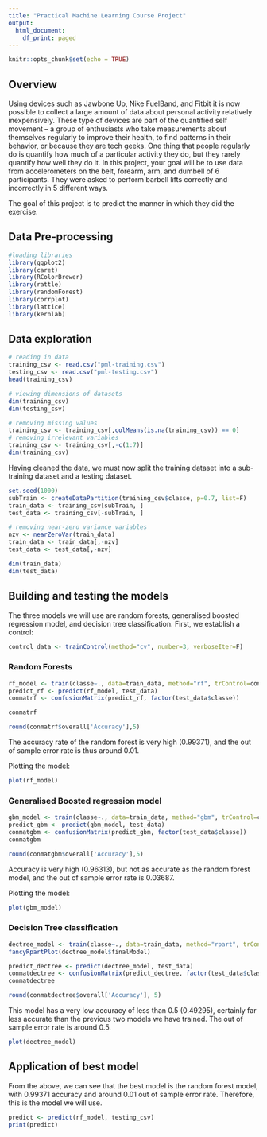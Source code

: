 ```yaml
---
title: "Practical Machine Learning Course Project"
output:
  html_document:
    df_print: paged
---
```


```r
knitr::opts_chunk$set(echo = TRUE)
```

## Overview

Using devices such as Jawbone Up, Nike FuelBand, and Fitbit it is now possible to collect a large amount of data about personal activity relatively inexpensively. These type of devices are part of the quantified self movement – a group of enthusiasts who take measurements about themselves regularly to improve their health, to find patterns in their behavior, or because they are tech geeks. One thing that people regularly do is quantify how much of a particular activity they do, but they rarely quantify how well they do it. In this project, your goal will be to use data from accelerometers on the belt, forearm, arm, and dumbell of 6 participants. They were asked to perform barbell lifts correctly and incorrectly in 5 different ways.

The goal of this project is to predict the manner in which they did the exercise. 

## Data Pre-processing

```r
#loading libraries
library(ggplot2)
library(caret)
library(RColorBrewer)
library(rattle)
library(randomForest)
library(corrplot)
library(lattice)
library(kernlab)
```


## Data exploration

```r
# reading in data
training_csv <- read.csv("pml-training.csv")
testing_csv <- read.csv("pml-testing.csv")
head(training_csv)
```
```r
# viewing dimensions of datasets
dim(training_csv)
dim(testing_csv)
```

```r
# removing missing values
training_csv <- training_csv[,colMeans(is.na(training_csv)) == 0]
# removing irrelevant variables 
training_csv <- training_csv[,-c(1:7)]
dim(training_csv)
```

Having cleaned the data, we must now split the training dataset into a sub-training dataset and a testing dataset. 

```r
set.seed(1000)
subTrain <- createDataPartition(training_csv$classe, p=0.7, list=F)
train_data <- training_csv[subTrain, ]
test_data <- training_csv[-subTrain, ]

# removing near-zero variance variables
nzv <- nearZeroVar(train_data)
train_data <- train_data[,-nzv]
test_data <- test_data[,-nzv]

dim(train_data)
dim(test_data)
```

## Building and testing the models

The three models we will use are random forests, generalised boosted regression model, and decision tree classification. First, we establish a control:

```r
control_data <- trainControl(method="cv", number=3, verboseIter=F)
```


### Random Forests

```r
rf_model <- train(classe~., data=train_data, method="rf", trControl=control_data)
predict_rf <- predict(rf_model, test_data)
conmatrf <- confusionMatrix(predict_rf, factor(test_data$classe))

conmatrf
```
```r
round(conmatrf$overall['Accuracy'],5)
```

The accuracy rate of the random forest is very high (0.99371), and the out of sample error rate is thus around 0.01.

Plotting the model:

```r
plot(rf_model)
```

### Generalised Boosted regression model

```r
gbm_model <- train(classe~., data=train_data, method="gbm", trControl=control_data)
predict_gbm <- predict(gbm_model, test_data)
conmatgbm <- confusionMatrix(predict_gbm, factor(test_data$classe))
conmatgbm
```

```r
round(conmatgbm$overall['Accuracy'],5)
```


Accuracy is very high (0.96313), but not as accurate as the random forest model, and the out of sample error rate is 0.03687.

Plotting the model:

```r
plot(gbm_model)
```


### Decision Tree classification

```r
dectree_model <- train(classe~., data=train_data, method="rpart", trControl=control_data)
fancyRpartPlot(dectree_model$finalModel)
```

```r
predict_dectree <- predict(dectree_model, test_data)
conmatdectree <- confusionMatrix(predict_dectree, factor(test_data$classe))
conmatdectree
```
```r
round(conmatdectree$overall['Accuracy'], 5)
```

This model has a very low accuracy of less than 0.5 (0.49295), certainly far less accurate than the previous two models we have trained. The out of sample error rate is around 0.5. 

```r
plot(dectree_model)
```

## Application of best model

From the above, we can see that the best model is the random forest model, with 0.99371 accuracy and around 0.01 out of sample error rate. Therefore, this is the model we will use.

```r
predict <- predict(rf_model, testing_csv)
print(predict)
```









